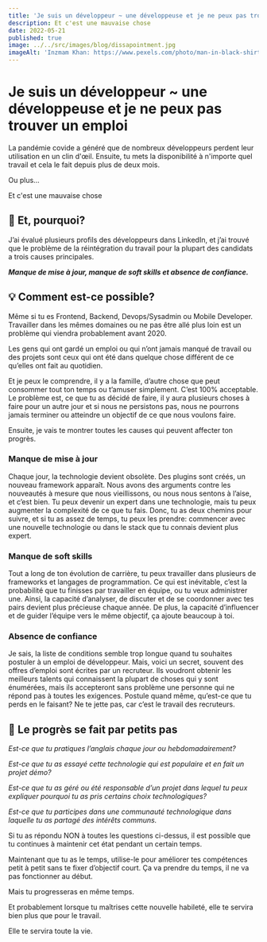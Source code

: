 ```yaml
---
title: 'Je suis un développeur ~ une développeuse et je ne peux pas trouver un emploi'
description: Et c'est une mauvaise chose
date: 2022-05-21
published: true
image: ../../src/images/blog/dissapointment.jpg
imageAlt: 'Inzmam Khan: https://www.pexels.com/photo/man-in-black-shirt-and-gray-denim-pants-sitting-on-gray-padded-bench-1134204/'
---
```


# Je suis un développeur ~ une développeuse et je ne peux pas trouver un emploi

La pandémie covide a généré que de nombreux développeurs perdent leur utilisation en un clin d'œil. Ensuite, tu mets la disponibilité à n'importe quel travail et cela le fait depuis plus de deux mois.

Ou plus…

Et c'est une mauvaise chose

## 🤔 Et, pourquoi?

J’ai évalué plusieurs profils des développeurs dans LinkedIn, et j’ai trouvé que le problème de la réintégration du travail pour la plupart des candidats a trois causes principales.

**_Manque de mise à jour, manque de soft skills et absence de confiance._**

## 💡 Comment est-ce possible?

Même si tu es Frontend, Backend, Devops/Sysadmin ou Mobile Developer. Travailler dans les mêmes domaines ou ne pas être allé plus loin est un problème qui viendra probablement avant 2020.

Les gens qui ont gardé un emploi ou qui n’ont jamais manqué de travail ou des projets sont ceux qui ont été dans quelque chose différent de ce qu’elles ont fait au quotidien.

Et je peux le comprendre, il y a la famille, d’autre chose que peut consommer tout ton temps ou t’amuser simplement. C’est 100% acceptable. Le problème est, ce que tu as décidé de faire, il y aura plusieurs choses à faire pour un autre jour et si nous ne persistons pas, nous ne pourrons jamais terminer ou atteindre un objectif de ce que nous voulons faire.

Ensuite, je vais te montrer toutes les causes qui peuvent affecter ton progrès.

### Manque de mise à jour

Chaque jour, la technologie devient obsolète. Des plugins sont créés, un nouveau framework apparaît. Nous avons des arguments contre les nouveautés à mesure que nous vieillissons, ou nous nous sentons à l’aise, et c’est bien. Tu peux devenir un expert dans une technologie, mais tu peux augmenter la complexité de ce que tu fais. Donc, tu as deux chemins pour suivre, et si tu as assez de temps, tu peux les prendre: commencer avec une nouvelle technologie ou dans le stack que tu connais devient plus expert.

### Manque de soft skills

Tout a long de ton évolution de carrière, tu peux travailler dans plusieurs de frameworks et langages de programmation. Ce qui est inévitable, c’est la probabilité que tu finisses par travailler en équipe, ou tu veux administrer une. Ainsi, la capacité d’analyser, de discuter et de se coordonner avec tes pairs devient plus précieuse chaque année. De plus, la capacité d’influencer et de guider l’équipe vers le même objectif, ça ajoute beaucoup à toi.

### Absence de confiance

Je sais, la liste de conditions semble trop longue quand tu souhaites postuler à un emploi de développeur. Mais, voici un secret, souvent des offres d’emploi sont écrites par un recruteur. Ils voudront obtenir les meilleurs talents qui connaissent la plupart de choses qui y sont énumérées, mais ils accepteront sans problème une personne qui ne répond pas à toutes les exigences. Postule quand même, qu’est-ce que tu perds en le faisant? Ne te jette pas, car c’est le travail des recruteurs.

## 👟 Le progrès se fait par petits pas

_Est-ce que tu pratiques l’anglais chaque jour ou hebdomadairement?_

_Est-ce que tu as essayé cette technologie qui est populaire et en fait un projet démo?_

_Est-ce que tu as géré ou été responsable d’un projet dans lequel tu peux expliquer pourquoi tu as pris certains choix technologiques?_

_Est-ce que tu participes dans une communauté technologique dans laquelle tu as partagé des intérêts communs._

Si tu as répondu NON à toutes les questions ci-dessus, il est possible que tu continues à maintenir cet état pendant un certain temps.

Maintenant que tu as le temps, utilise-le pour améliorer tes compétences petit à petit sans te fixer d’objectif court. Ça va prendre du temps, il ne va pas fonctionner au début.

Mais tu progresseras en même temps.

Et probablement lorsque tu maîtrises cette nouvelle habileté, elle te servira bien plus que pour le travail.

Elle te servira toute la vie.
